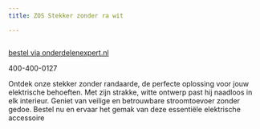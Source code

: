 ```yaml
---
title: ZOS Stekker zonder ra wit

---
```



<Image src={imageProduct} width={imageProduct.width} alt="" />

[bestel via onderdelenexpert.nl](https://www.onderdelenexpert.nl/zos-stekker-wit-zonder-randaarde-61338)

400-400-0127

Ontdek onze stekker zonder randaarde, de perfecte oplossing voor jouw elektrische behoeften. Met zijn strakke, witte ontwerp past hij naadloos in elk interieur. Geniet van veilige en betrouwbare stroomtoevoer zonder gedoe. Bestel nu en ervaar het gemak van deze essentiële elektrische accessoire

